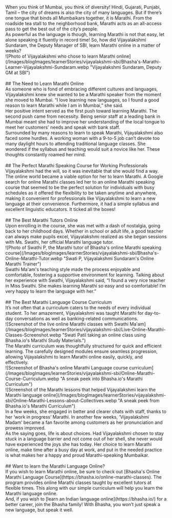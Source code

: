 
<Navbar/>
<BlogTitleBlock 
    title="Why the Deputy GM of SBI Bank chose to learn Marathi online" 
    blogURL="why-the-deputy-gm-of-sbi-bank-chose-to-learn-marathi-online" 
    date="24 January, 2024"
    time="5" 
    metaDetails="How an online Marathi speaking course helped Vijayalakshmi Sundaram on her journey to learn Marathi online within 10 weeks" 
    subCategory="Learner Stories"
    category= "Marathi" 
    metaTitle="Why the Deputy GM of SBI Bank chose to learn Marathi online with Bhasha"
    publishDate="2024-02-22T00:00:00.000Z"
    modifiedDate="2024-02-27T00:00:00.000Z"
    imageURL="/Images/blogImages/learnerStories/vijayalakshmi-sbi/Bhasha's-Marathi-Learner-Vijayalakshmi-Sundaram.webp"
    keywords="Learn Marathi Online, Marathi Language Course, Marathi Speaking Course, Learn Marathi Language Online"
/>

<div>
When you think of Mumbai, you think of diversity! Hindi, Gujarati, Punjabi, Tamil – the city of dreams is also the city of many languages. But if there’s one tongue that binds all Mumbaikars together, it is Marathi. From the roadside tea stall to the neighborhood bank, Marathi acts as an all-access pass to get the best out of the city’s people.
<br/>
As powerful as the language is though, learning Marathi is not that easy, let alone speaking it fluently in record time! So, how did Vijayalakshmi Sundaram, the Deputy Manager of SBI, learn Marathi online in a matter of weeks?
<br/>
![Photo of Vijayalakshmi who chose to learn Marathi online](/Images/blogImages/learnerStories/vijayalakshmi-sbi/Bhasha's-Marathi-Learner-Vijayalakshmi-Sundaram.webp "Vijayalakshmi Sundaram, Deputy GM at SBI")
<Toc/>
<br/>
<br/>
## The Need to Learn Marathi Online
<br/>
As someone who is fond of embracing different cultures and languages, Vijayalakshmi knew she wanted to be a Marathi speaker from the moment she moved to Mumbai. “I love learning new languages, so I found a good reason to learn Marathi while I am in Mumbai,” she said.
<br/>
Her positive intent served as the first push toward learning Marathi. The second push came from necessity. Being senior staff at a leading bank in Mumbai meant she had to improve her understanding of the local tongue to meet her customers' needs and speak with bank staff.
<br/>
Surrounded by many reasons to learn to speak Marathi, Vijayalakshmi also faced some hurdles. A working woman with a 9-to-5 job can’t devote too many daylight hours to attending traditional language classes. She wondered if the syllabus and teaching would suit a novice like her. These thoughts constantly roamed her mind.
<br/>
<br/>
## The Perfect Marathi Speaking Course for Working Professionals
<br/>
Vijayalakshmi had the will, so it was inevitable that she would find a way. The online world became a viable option for her to learn Marathi. A Google search for online Marathi classes led her to an online Marathi speaking course that seemed to be the perfect solution for individuals with busy schedules as it offered the flexibility to be taken anytime and anywhere, making it convenient for professionals like Vijayalakshmi to learn a new language at their convenience. Furthermore, it had a simple syllabus and excellent linguistic educators. It ticked all the boxes!
<br/>
<br/>
## The Best Marathi Tutors Online
<br/>
Upon enrolling in the course, she was met with a dash of nostalgia, going back to her childhood days. Whether in school or adult life, a good teacher can always make pupils excel, Vijayalakshmi realized as she began sessions with Ms. Swathi, her official Marathi language tutor.
<br/>
![Photo of Swathi P, the Marathi tutor of Bhasha's online Marathi speaking course](/Images/blogImages/learnerStories/vijayalakshmi-sbi/Bhasha's-Online-Marathi-Tutor.webp "Swati P, Vijayalakshmi Sundaram's Online Marathi Trainer")
<br/>
Swathi Ma'am's teaching style made the process enjoyable and comfortable, fostering a supportive environment for learning. Talking about her experience with Swathi, Vijayalakshmi said, “I found a very nice teacher in Miss Swathi. She makes learning Marathi so easy and so comfortable! I’m very happy to learn the language with her.”
<br/>
<br/>
## The Best Marathi Language Course Curriculum
<br/>
It’s not often that a curriculum caters to the needs of every individual student. To her amazement, Vijayalakshmi was taught Marathi for day-to-day conversations as well as banking-related communications.
<br/>
![Screenshot of the live online Marathi classes with Swathi Ma'am](/Images/blogImages/learnerStories/vijayalakshmi-sbi/Live-Online-Marathi-Classes-Screenshot.webp "Swati Patil taking an online class using Bhasha.io's Marathi Study Materials.") 
<br/>
The Marathi curriculum was thoughtfully structured for quick and efficient learning. The carefully designed modules ensure seamless progression, allowing Vijayalakshmi to learn Marathi online easily, quickly, and effectively.
<br/>
![Screenshot of Bhasha's online Marathi Language course curriculum](/Images/blogImages/learnerStories/vijayalakshmi-sbi/Online-Marathi-Course-Curriculum.webp "A sneak peek into Bhasha.io's Marathi Curriculum") 
<br/>
![Screenshot of the Marathi lessons that helped Vijayalakshmi learn the Marathi language online](/Images/blogImages/learnerStories/vijayalakshmi-sbi/Online-Marathi-Lessons-about-Collectives.webp "A sneak peek from Bhasha.io's Marathi Curriculum")
<br/>
In a few weeks, she engaged in better and clearer chats with staff, thanks to her ‘work in progress’ Marathi. In another few weeks, ‘Vijayalakshmi Madam’ became a fan favorite among customers as her pronunciation and prowess improved.
<br/>
As the saying goes, life is about choices. Had Vijayalakshmi chosen to stay stuck in a language barrier and not come out of her shell, she never would have experienced the joys she has today. Her choice to learn Marathi online, make time after a busy day at work, and put in the needed practice is what makes her a happy and proud Marathi-speaking Mumbaikar.
<br/>
<br/>
## Want to learn the Marathi Language Online?
<br/>
If you wish to learn Marathi online, be sure to check out [Bhasha's Online Marathi Language Course](https://bhasha.io/online-marathi-classes). The program provides online Marathi classes taught by excellent tutors at flexible times. This along with our simple curriculum will help you learn the Marathi language online.
<br/>
And, if you wish to [learn an Indian language online](https://bhasha.io/) for a better career, join the Bhasha family! With Bhasha, you won’t just speak a new language, but speak it well.
<br/>
</div>
<OtherArticles filename = "Why-the-Deputy-GM-of-SBI-Bank-chose-to-learn-the-Marathi-language-online"/>

<FooterNew />

